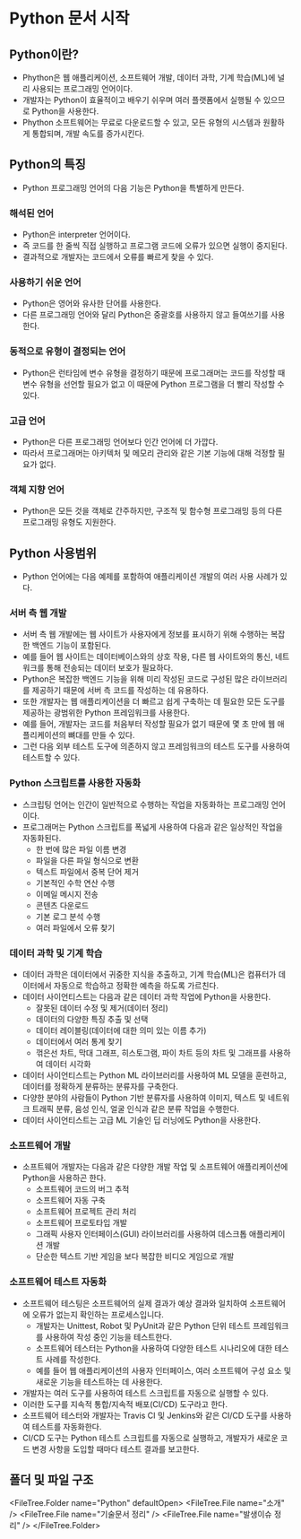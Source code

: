 
# Python 문서 시작

## Python이란?

- Phython은 웹 애플리케이션, 소프트웨어 개발, 데이터 과학, 기계 학습(ML)에 널리 사용되는 프로그래밍 언어이다.
- 개발자는 Python이 효율적이고 배우기 쉬우며 여러 플랫폼에서 실행될 수 있으므로 Python을 사용한다.
- Phython 소프트웨어는 무료로 다운로드할 수 있고, 모든 유형의 시스템과 원활하게 통합되며, 개발 속도를 증가시킨다.

## Python의 특징

- Python 프로그래밍 언어의 다음 기능은 Python을 특별하게 만든다.

### 해석된 언어

- Python은 interpreter 언어이다.
- 즉 코드를 한 줄씩 직접 실행하고 프로그램 코드에 오류가 있으면 실행이 중지된다.
- 결과적으로 개발자는 코드에서 오류를 빠르게 찾을 수 있다.

### 사용하기 쉬운 언어

- Python은 영어와 유사한 단어를 사용한다.
- 다른 프로그래밍 언어와 달리 Python은 중괄호를 사용하지 않고 들여쓰기를 사용한다.

### 동적으로 유형이 결정되는 언어

- Python은 런타임에 변수 유형을 결정하기 때문에 프로그래머는 코드를 작성할 때 변수 유형을 선언할 필요가 없고 이 때문에 Python 프로그램을 더 빨리 작성할 수 있다.

### 고급 언어

- Python은 다른 프로그래밍 언어보다 인간 언어에 더 가깝다.
- 따라서 프로그래머는 아키텍처 및 메모리 관리와 같은 기본 기능에 대해 걱정할 필요가 없다.

### 객체 지향 언어

- Python은 모든 것을 객체로 간주하지만, 구조적 및 함수형 프로그래밍 등의 다른 프로그래밍 유형도 지원한다.

## Python 사용범위

- Python 언어에는 다음 예제를 포함하여 애플리케이션 개발의 여러 사용 사례가 있다.

### 서버 측 웹 개발

- 서버 측 웹 개발에는 웹 사이트가 사용자에게 정보를 표시하기 위해 수행하는 복잡한 백엔드 기능이 포함된다.
- 예를 들어 웹 사이트는 데이터베이스와의 상호 작용, 다른 웹 사이트와의 통신, 네트워크를 통해 전송되는 데이터 보호가 필요하다.
- Python은 복잡한 백엔드 기능을 위해 미리 작성된 코드로 구성된 많은 라이브러리를 제공하기 때문에 서버 측 코드를 작성하는 데 유용하다.
- 또한 개발자는 웹 애플리케이션을 더 빠르고 쉽게 구축하는 데 필요한 모든 도구를 제공하는 광범위한 Python 프레임워크를 사용한다.
- 예를 들어, 개발자는 코드를 처음부터 작성할 필요가 없기 때문에 몇 초 만에 웹 애플리케이션의 뼈대를 만들 수 있다.
- 그런 다음 외부 테스트 도구에 의존하지 않고 프레임워크의 테스트 도구를 사용하여 테스트할 수 있다.

### Python 스크립트를 사용한 자동화

- 스크립팅 언어는 인간이 일반적으로 수행하는 작업을 자동화하는 프로그래밍 언어이다.
- 프로그래머는 Python 스크립트를 폭넓게 사용하여 다음과 같은 일상적인 작업을 자동화된다.
  - 한 번에 많은 파일 이름 변경
  - 파일을 다른 파일 형식으로 변환
  - 텍스트 파일에서 중복 단어 제거
  - 기본적인 수학 연산 수행
  - 이메일 메시지 전송
  - 콘텐츠 다운로드
  - 기본 로그 분석 수행
  - 여러 파일에서 오류 찾기

### 데이터 과학 및 기계 학습

- 데이터 과학은 데이터에서 귀중한 지식을 추출하고, 기계 학습(ML)은 컴퓨터가 데이터에서 자동으로 학습하고 정확한 예측을 하도록 가르친다.
- 데이터 사이언티스트는 다음과 같은 데이터 과학 작업에 Python을 사용한다.
  - 잘못된 데이터 수정 및 제거(데이터 정리)
  - 데이터의 다양한 특징 추출 및 선택
  - 데이터 레이블링(데이터에 대한 의미 있는 이름 추가)
  - 데이터에서 여러 통계 찾기
  - 꺾은선 차트, 막대 그래프, 히스토그램, 파이 차트 등의 차트 및 그래프를 사용하여 데이터 시각화
- 데이터 사이언티스트는 Python ML 라이브러리를 사용하여 ML 모델을 훈련하고, 데이터를 정확하게 분류하는 분류자를 구축한다.
- 다양한 분야의 사람들이 Python 기반 분류자를 사용하여 이미지, 텍스트 및 네트워크 트래픽 분류, 음성 인식, 얼굴 인식과 같은 분류 작업을 수행한다.
- 데이터 사이언티스트는 고급 ML 기술인 딥 러닝에도 Python을 사용한다.

### 소프트웨어 개발

- 소프트웨어 개발자는 다음과 같은 다양한 개발 작업 및 소프트웨어 애플리케이션에 Python을 사용하곤 한다.
  - 소프트웨어 코드의 버그 추적
  - 소프트웨어 자동 구축
  - 소프트웨어 프로젝트 관리 처리
  - 소프트웨어 프로토타입 개발
  - 그래픽 사용자 인터페이스(GUI) 라이브러리를 사용하여 데스크톱 애플리케이션 개발
  - 단순한 텍스트 기반 게임을 보다 복잡한 비디오 게임으로 개발

### 소프트웨어 테스트 자동화

- 소프트웨어 테스팅은 소프트웨어의 실제 결과가 예상 결과와 일치하여 소프트웨어에 오류가 없는지 확인하는 프로세스입니다.
  - 개발자는 Unittest, Robot 및 PyUnit과 같은 Python 단위 테스트 프레임워크를 사용하여 작성 중인 기능을 테스트한다.
  - 소프트웨어 테스터는 Python을 사용하여 다양한 테스트 시나리오에 대한 테스트 사례를 작성한다.
  - 예를 들어 웹 애플리케이션의 사용자 인터페이스, 여러 소프트웨어 구성 요소 및 새로운 기능을 테스트하는 데 사용한다.
- 개발자는 여러 도구를 사용하여 테스트 스크립트를 자동으로 실행할 수 있다.
- 이러한 도구를 지속적 통합/지속적 배포(CI/CD) 도구라고 한다.
- 소프트웨어 테스터와 개발자는 Travis CI 및 Jenkins와 같은 CI/CD 도구를 사용하여 테스트를 자동화한다.
- CI/CD 도구는 Python 테스트 스크립트를 자동으로 실행하고, 개발자가 새로운 코드 변경 사항을 도입할 때마다 테스트 결과를 보고한다.

## 폴더 및 파일 구조

<FileTree.Folder name="Python" defaultOpen>
  <FileTree.File name="소개" />
  <FileTree.File name="기술문서 정리" />
  <FileTree.File name="발생이슈 정리" />
</FileTree.Folder>
